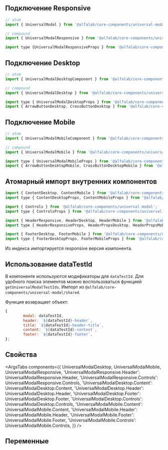 
## Подключение Responsive

```jsx
// atom
import { UniversalModal } from '@alfalab/core-components/universal-modal';

// compound
import { UniversalModalResponsive } from '@alfalab/core-components/universal-modal';

import type {UniversalModalResponsiveProps } from '@alfalab/core-components/universal-modal';
```

## Подключение Desktop

```jsx
// atom
import { UniversalModalDesktopComponent } from '@alfalab/core-components/universal-modal';

// compound
import { UniversalModalDesktop } from '@alfalab/core-components/universal-modal';

import type { UniversalModalDesktopProps } from '@alfalab/core-components/universal-modal';
import { ArrowButtonDesktop, CrossButtonDesktop } from '@alfalab/core-components/universal-modal';
```

## Подключение Mobile

```jsx
// atom
import { UniversalModalMobileComponent } from '@alfalab/core-components/universal-modal';

// compound
import { UniversalModalMobile } from '@alfalab/core-components/universal-modal';

import type { UniversalModalMobileProps } from '@alfalab/core-components/universal-modal';
import { ArrowButtonDesktopMobile, CrossButtonDesktopMobile } from '@alfalab/core-components/universal-modal';
```

## Атомарный импорт внутренних компонентов

```jsx
import { ContentDesktop, ContentMobile } from '@alfalab/core-components/universal-modal';
import type { ContentDesktopProps, ContentMobileProps } from '@alfalab/core-components/universal-modal';

import { Controls } from '@alfalab/core-components/universal-modal';
import type { ControlsProps } from '@alfalab/core-components/universal-modal';

import { HeaderResponsive, HeaderDesktop, HeaderMobile } from '@alfalab/core-components/universal-modal';
import type { HeaderResponsiveProps, HeaderPropsDesktop, HeaderPropsMobile } from '@alfalab/core-components/universal-modal';

import { FooterDesktop, FooterMobile } from '@alfalab/core-components/universal-modal';
import type { FooterDesktopProps, FooterMobileProps } from '@alfalab/core-components/universal-modal';
```

Из индекса импортируется responsive версия компонента.

## Использование dataTestId

В компоненте используются модификаторы для `dataTestId`.
Для удобного поиска элементов можно воспользоваться функцией `getUniversalModalTestIds`.
Импорт из `@alfalab/core-components/universal-modal/shared`.

Функция возвращает объект:

```jsx
{
        modal: dataTestId,
        header: `${dataTestId}-header`,
        title: `${dataTestId}-header-title`,
        content: `${dataTestId}-content`,
        footer: `${dataTestId}-footer`,
};
```

## Свойства

<ArgsTabs
    components={{
        UniversalModalDesktop,
        UniversalModalMobile,
        UniversalModalResponsive,
        'UniversalModalResponsive.Header': UniversalModalResponsive.Header,
        'UniversalModalResponsive.Controls': UniversalModalResponsive.Controls,
        'UniversalModalDesktop.Content': UniversalModalDesktop.Content,
        'UniversalModalDesktop.Header': UniversalModalDesktop.Header,
        'UniversalModalDesktop.Footer': UniversalModalDesktop.Footer,
        'UniversalModalDesktop.Controls': UniversalModalDesktop.Controls,
        'UniversalModalMobile.Content': UniversalModalMobile.Content,
        'UniversalModalMobile.Header': UniversalModalMobile.Header,
        'UniversalModalMobile.Footer': UniversalModalMobile.Footer,
        'UniversalModalMobile.Controls': UniversalModalMobile.Controls,
    }}
/>

## Переменные

<CssVars css={vars} />
